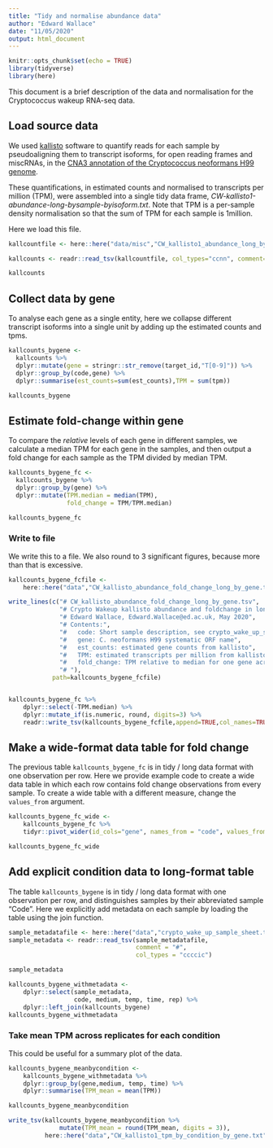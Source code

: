 ```yaml
---
title: "Tidy and normalise abundance data"
author: "Edward Wallace"
date: "11/05/2020"
output: html_document
---
```


```r
knitr::opts_chunk$set(echo = TRUE)
library(tidyverse)
library(here)
```

This document is a brief description of the data and normalisation for the Cryptococcus wakeup RNA-seq data.

## Load source data

We used [kallisto](https://pachterlab.github.io/kallisto/) software to quantify reads for each sample by pseudoaligning them to transcript isoforms, for open reading frames and miscRNAs, in the [CNA3 annotation of the Cryptococcus neoformans H99 genome](http://fungi.ensembl.org/Cryptococcus_neoformans_var_grubii_h99_gca_000149245/Info/Index).

These quantifications, in estimated counts and normalised to transcripts per million (TPM), were assembled into a single tidy data frame, *CW-kallisto1-abundance-long-bysample-byisoform.txt*. Note that TPM is a per-sample density normalisation so that the sum of TPM for each sample is 1million.

Here we load this file.

```r
kallcountfile <- here::here("data/misc","CW_kallisto1_abundance_long_by_sample_by_isoform.tsv")

kallcounts <- readr::read_tsv(kallcountfile, col_types="ccnn", comment= "#")

kallcounts
```

## Collect data by gene

To analyse each gene as a single entity, here we collapse different transcript isoforms into a single unit by adding up the estimated counts and tpms.

```r
kallcounts_bygene <- 
  kallcounts %>%
  dplyr::mutate(gene = stringr::str_remove(target_id,"T[0-9]")) %>%
  dplyr::group_by(code,gene) %>%
  dplyr::summarise(est_counts=sum(est_counts),TPM = sum(tpm))

kallcounts_bygene
```

## Estimate fold-change within gene

To compare the *relative* levels of each gene in different samples, we calculate a median TPM for each gene in the samples, and then output a fold change for each sample as the TPM divided by median TPM.

```r
kallcounts_bygene_fc <- 
  kallcounts_bygene %>%
  dplyr::group_by(gene) %>%
  dplyr::mutate(TPM.median = median(TPM),
                fold_change = TPM/TPM.median)

kallcounts_bygene_fc
```

### Write to file

We write this to a file. We also round to 3 significant figures, because more than that is excessive.

```r
kallcounts_bygene_fcfile <-
    here::here("data","CW_kallisto_abundance_fold_change_long_by_gene.tsv")

write_lines(c("# CW_kallisto_abundance_fold_change_long_by_gene.tsv",
              "# Crypto Wakeup kallisto abundance and foldchange in long tidy format summarised by gene (summed over transcript isoforms)",
              "# Edward Wallace, Edward.Wallace@ed.ac.uk, May 2020",
              "# Contents:",
              "#   code: Short sample description, see crypto_wake_up_sample_sheet.txt",
              "#   gene: C. neoformans H99 systematic ORF name",
              "#   est_counts: estimated gene counts from kallisto",              
              "#   TPM: estimated transcripts per million from kallisto",  
              "#   fold_change: TPM relative to median for one gene across all samples",
              "# "),
            path=kallcounts_bygene_fcfile)


kallcounts_bygene_fc %>%
    dplyr::select(-TPM.median) %>%
    dplyr::mutate_if(is.numeric, round, digits=3) %>%
    readr::write_tsv(kallcounts_bygene_fcfile,append=TRUE,col_names=TRUE)
```

## Make a wide-format data table for fold change

The previous table `kallcounts_bygene_fc` is in tidy / long data format with one observation per row. Here we provide example code to create a wide data table in which each row contains fold change observations from every sample. To create a wide table with a different measure, change the `values_from` argument.

```r
kallcounts_bygene_fc_wide <- 
    kallcounts_bygene_fc %>%
    tidyr::pivot_wider(id_cols="gene", names_from = "code", values_from = "fold_change")

kallcounts_bygene_fc_wide
```


## Add explicit condition data to long-format table

The  table `kallcounts_bygene` is in tidy / long data format with one observation per row, and distinguishes samples by their abbreviated sample "Code". Here we explicitly add metadata on each sample by loading the table using the join function.

```r
sample_metadatafile <- here::here("data","crypto_wake_up_sample_sheet.tsv")
sample_metadata <- readr::read_tsv(sample_metadatafile,
                                   comment = "#",
                                   col_types = "ccccic")

sample_metadata

kallcounts_bygene_withmetadata <-
    dplyr::select(sample_metadata,
                  code, medium, temp, time, rep) %>%
    dplyr::left_join(kallcounts_bygene)
kallcounts_bygene_withmetadata
```

### Take mean TPM across replicates for each condition

This could be useful for a summary plot of the data.

```r
kallcounts_bygene_meanbycondition <- 
    kallcounts_bygene_withmetadata %>%
    dplyr::group_by(gene,medium, temp, time) %>%
    dplyr::summarise(TPM_mean = mean(TPM))

kallcounts_bygene_meanbycondition
```

```r
write_tsv(kallcounts_bygene_meanbycondition %>% 
              mutate(TPM_mean = round(TPM_mean, digits = 3)),
          here::here("data","CW_kallisto1_tpm_by_condition_by_gene.txt") )
```



